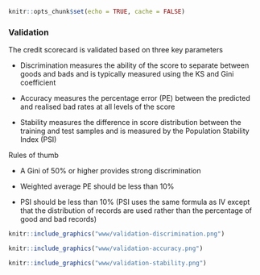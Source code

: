 ```r
knitr::opts_chunk$set(echo = TRUE, cache = FALSE)
```

### Validation

The credit scorecard is validated based on three key parameters

* Discrimination measures the ability of the score to separate between goods and bads and is typically measured using the KS and Gini coefficient

* Accuracy measures the percentage error (PE) between the predicted and realised bad rates at all levels of the score

* Stability measures the difference in score distribution between the training and test samples and is measured by the Population Stability Index (PSI)

Rules of thumb

* A Gini of 50% or higher provides strong discrimination

* Weighted average PE should be less than 10%

* PSI should be less than 10% (PSI uses the same formula as IV except that the distribution of records are used rather than the percentage of good and bad records)

```r
knitr::include_graphics("www/validation-discrimination.png")
```

```r
knitr::include_graphics("www/validation-accuracy.png")
```

```r
knitr::include_graphics("www/validation-stability.png")
```